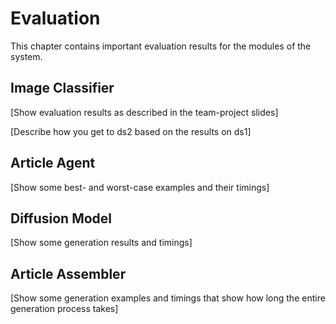 # Evaluation

This chapter contains important evaluation results for the modules of the system.

## Image Classifier

[Show evaluation results as described in the team-project slides]

[Describe how you get to ds2 based on the results on ds1]

## Article Agent 

[Show some best- and worst-case examples and their timings]

## Diffusion Model 

[Show some generation results and timings]

## Article Assembler 

[Show some generation examples and timings that show how long the entire generation process takes]